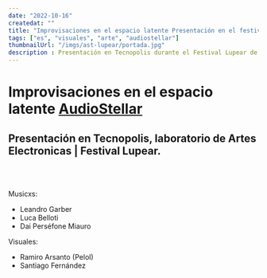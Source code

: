 ```yaml
---
date: "2022-10-16"
createdat: ""
title: "Improvisaciones en el espacio latente Presentación en el festival lupear"
tags: ["es", "visuales", "arte", "audiostellar"]
thumbnailUrl: "/imgs/ast-lupear/portada.jpg"
description : Presentación en Tecnopolis durante el Festival Lupear de "Improvisaciones en el espacio latente" | AudioStellar. 
---
```


# Improvisaciones en el espacio latente [AudioStellar](https://audiostellar.xyz/)

## Presentación en Tecnopolis, laboratorio de Artes Electronicas | Festival Lupear.

<br />



<Youtube id="kZhcpq4R4c0" width="w-2/4" />

<br />

Musicxs:
<ul clasName="list-none">

<li>Leandro Garber</li>
<li>Luca Belloti</li>
<li>Dai Perséfone Miauro</li>

</ul>

Visuales:
<ul clasName="list-none">

<li>Ramiro Arsanto (Pelol)</li>
<li>Santiago Fernández</li>

</ul>